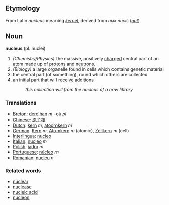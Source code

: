 == Etymology ==
From Latin ''nucleus'' meaning ''[[kernel]]'', derived from ''nux nucis'' (''[[nut]]'')

== Noun ==
'''nucleus''' (pl. nuclei)
#''(Chemistry/Physics)'' the massive, positively [[charge]]d central part of an [[atom]] made up of [[proton]]s and [[neutron]]s.
#''(Biology)'' a large organelle found in cells which contains genetic material
#the central part (of something), round which others are collected
#an initial part that will receive additions
#:''this collection will from the nucleus of a new library''

=== Translations ===
*[[Breton]]: [[derc'han]] ''m'' -où ''pl''
*[[Chinese]]: [[原子核]]
*[[Dutch]]: [[kern]] ''m'', [[atoomkern]] ''m''
*[[German]]: [[Kern]] ''m'', [[Atomkern]] ''m'' (atomic), [[Zellkern]] ''m'' (cell)
*[[Interlingua]]: [[nucleo]]
*[[Italian]]: [[nucleo]] ''m''
*[[Polish]]: [[jądro]] ''m''
*[[Portuguese]]: [[núcleo]] ''m''
*[[Romanian]]: [[nucleu]] ''n''


=== Related words ===
*[[nuclear]]
*[[nuclease]]
*[[nucleic acid]]
*[[nucleon]]